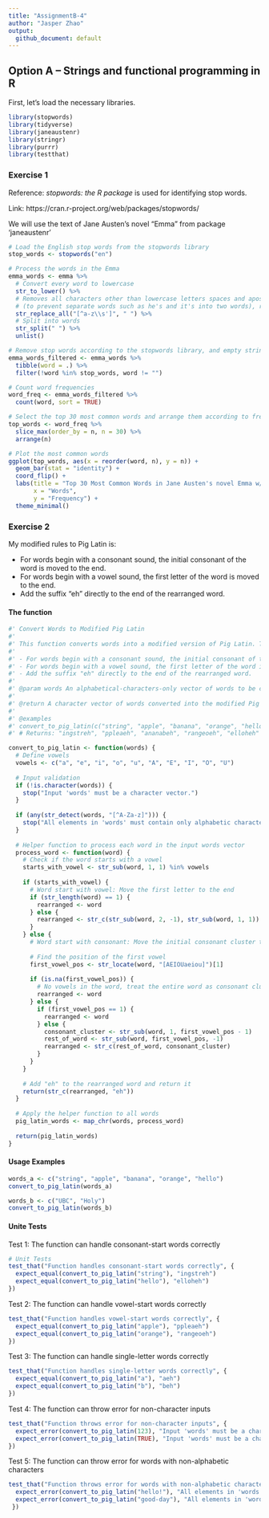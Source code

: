 ```yaml
---
title: "AssignmentB-4"
author: "Jasper Zhao"
output: 
  github_document: default
---
```

## Option A – Strings and functional programming in R
First, let's load the necessary libraries.
```r
library(stopwords)
library(tidyverse)
library(janeaustenr)
library(stringr)
library(purrr)
library(testthat)
```

### Exercise 1
Reference: *stopwords: the R package* is used for identifying stop words.

Link: https://cran.r-project.org/web/packages/stopwords/

We will use the text of Jane Austen’s novel "Emma" from package ‘janeaustenr’
```r
# Load the English stop words from the stopwords library
stop_words <- stopwords("en")

# Process the words in the Emma
emma_words <- emma %>%
  # Convert every word to lowercase
  str_to_lower() %>%
  # Removes all characters other than lowercase letters spaces and apostrophe 
  # (to prevent separate words such as he's and it's into two words), replacing them with spaces
  str_replace_all("[^a-z\\s']", " ") %>%
  # Split into words
  str_split(" ") %>%                            
  unlist()

# Remove stop words according to the stopwords library, and empty strings
emma_words_filtered <- emma_words %>%
  tibble(word = .) %>%
  filter(!word %in% stop_words, word != "")

# Count word frequencies
word_freq <- emma_words_filtered %>%
  count(word, sort = TRUE)

# Select the top 30 most common words and arrange them according to frequency
top_words <- word_freq %>%
  slice_max(order_by = n, n = 30) %>%
  arrange(n)

# Plot the most common words
ggplot(top_words, aes(x = reorder(word, n), y = n)) +
  geom_bar(stat = "identity") +
  coord_flip() +
  labs(title = "Top 30 Most Common Words in Jane Austen's novel Emma w/o stop words",
       x = "Words",
       y = "Frequency") +
  theme_minimal()
```

### Exercise 2

My modified rules to Pig Latin is:

- For words begin with a consonant sound, the initial consonant of the word is moved to the end.
- For words begin with a vowel sound, the first letter of the word is moved to the end.
- Add the suffix "eh" directly to the end of the rearranged word.

#### The function
```r
#' Convert Words to Modified Pig Latin
#'
#' This function converts words into a modified version of Pig Latin. The conversion rule is defined as follow:
#'
#' - For words begin with a consonant sound, the initial consonant of the word is moved to the end.
#' - For words begin with a vowel sound, the first letter of the word is moved to the end.
#' - Add the suffix "eh" directly to the end of the rearranged word.
#'
#' @param words An alphabetical-characters-only vector of words to be converted to modified Pig Latin.
#'
#' @return A character vector of words converted into the modified Pig Latin.
#'
#' @examples
#' convert_to_pig_latin(c("string", "apple", "banana", "orange", "hello"))
#' # Returns: "ingstreh", "ppleaeh", "ananabeh", "rangeoeh", "elloheh"

convert_to_pig_latin <- function(words) {
  # Define vowels
  vowels <- c("a", "e", "i", "o", "u", "A", "E", "I", "O", "U")
  
  # Input validation
  if (!is.character(words)) {
    stop("Input 'words' must be a character vector.")
  }
  
  if (any(str_detect(words, "[^A-Za-z]"))) {
    stop("All elements in 'words' must contain only alphabetic characters.")
  }
  
  # Helper function to process each word in the input words vector
  process_word <- function(word) {
    # Check if the word starts with a vowel
    starts_with_vowel <- str_sub(word, 1, 1) %in% vowels
    
    if (starts_with_vowel) {
      # Word start with vowel: Move the first letter to the end
      if (str_length(word) == 1) {
        rearranged <- word
      } else {
        rearranged <- str_c(str_sub(word, 2, -1), str_sub(word, 1, 1))
      }
    } else {
      # Word start with consonant: Move the initial consonant cluster to the end
      
      # Find the position of the first vowel
      first_vowel_pos <- str_locate(word, "[AEIOUaeiou]")[1]
      
      if (is.na(first_vowel_pos)) {
        # No vowels in the word, treat the entire word as consonant cluster
        rearranged <- word
      } else {
        if (first_vowel_pos == 1) {
          rearranged <- word
        } else {
          consonant_cluster <- str_sub(word, 1, first_vowel_pos - 1)
          rest_of_word <- str_sub(word, first_vowel_pos, -1)
          rearranged <- str_c(rest_of_word, consonant_cluster)
        }
      }
    }
    
    # Add "eh" to the rearranged word and return it
    return(str_c(rearranged, "eh"))
  }
  
  # Apply the helper function to all words
  pig_latin_words <- map_chr(words, process_word)
  
  return(pig_latin_words)
}
```

#### Usage Examples
```r
words_a <- c("string", "apple", "banana", "orange", "hello")
convert_to_pig_latin(words_a)
```

```r
words_b <- c("UBC", "Holy")
convert_to_pig_latin(words_b)
```
#### Unite Tests
Test 1: The function can handle consonant-start words correctly
```r
# Unit Tests
test_that("Function handles consonant-start words correctly", {
  expect_equal(convert_to_pig_latin("string"), "ingstreh")
  expect_equal(convert_to_pig_latin("hello"), "elloheh")
})
```

Test 2: The function can handle vowel-start words correctly
```r
test_that("Function handles vowel-start words correctly", {
  expect_equal(convert_to_pig_latin("apple"), "ppleaeh")
  expect_equal(convert_to_pig_latin("orange"), "rangeoeh")
})
```

Test 3: The function can handle single-letter words correctly
```r
test_that("Function handles single-letter words correctly", {
  expect_equal(convert_to_pig_latin("a"), "aeh")
  expect_equal(convert_to_pig_latin("b"), "beh")
})
```

Test 4: The function can throw error for non-character inputs
```r
test_that("Function throws error for non-character inputs", {
  expect_error(convert_to_pig_latin(123), "Input 'words' must be a character vector.")
  expect_error(convert_to_pig_latin(TRUE), "Input 'words' must be a character vector.")
})
```

Test 5: The function can throw error for words with non-alphabetic characters
```r
test_that("Function throws error for words with non-alphabetic characters", {
  expect_error(convert_to_pig_latin("hello!"), "All elements in 'words' must contain only alphabetic characters.")
  expect_error(convert_to_pig_latin("good-day"), "All elements in 'words' must contain only alphabetic characters.")
 })
```


